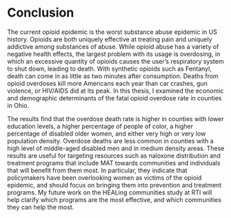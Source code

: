 # Conclusion {-}

The current opioid epidemic is the worst substance abuse epidemic in US history. Opioids are both uniquely effective at treating pain and uniquely addictive among substances of abuse. While opioid abuse has a variety of negative health effects, the largest problem with its usage is overdosing, in which an excessive quantity of opioids causes the user's respiratory system to shut down, leading to death. With synthetic opioids such as Fentanyl, death can come in as little as two minutes after consumption. Deaths from opioid overdoses kill more Americans each year than car crashes, gun violence, or HIV/AIDS did at its peak. In this thesis, I examined the economic and demographic determinants of the fatal opioid overdose rate in counties in Ohio.

The results find that the overdose death rate is higher in counties with lower education levels, a higher percentage of people of color, a higher percentage of disabled older women, and either very high or very low population density. Overdose deaths are less common in counties with a high level of middle-aged disabled men and in medium density areas. These results are useful for targeting resources such as naloxone distribution and treatment programs that include MAT towards communities and individuals that will benefit from them most. In particular, they indicate that policymakers have been overlooking women as victims of the opioid epidemic, and should focus on bringing them into prevention and treatment programs. My future work on the HEALing communities study at RTI will help clarify which programs are the most effective, and which communities they can help the most.